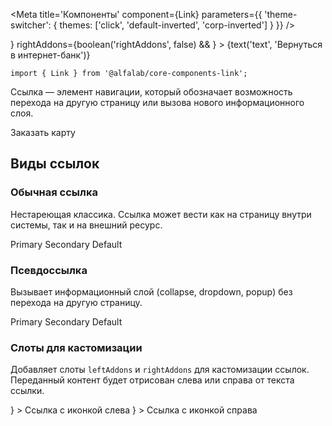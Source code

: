 



<Meta
    title='Компоненты'
    component={Link}
    parameters={{ 'theme-switcher': { themes: ['click', 'default-inverted', 'corp-inverted'] } }}
/>


<!-- Canvas -->

<Story name='Link'>
    <Link
        view={select('view', VIEWS, 'primary')}
        pseudo={boolean('pseudo', false)}
        href={text('href', '')}
        leftAddons={boolean('leftAddons', false) && <Icon />}
        rightAddons={boolean('rightAddons', false) && <Icon />}
    >
        {text('text', 'Вернуться в интернет-банк')}
    </Link>
</Story>


<!-- Docs -->

<ComponentHeader
    name='Link'
    version={version}
    package='@alfalab/core-components-link'
    stage={2}
    design='https://www.figma.com/file/hqSP3L6qu8UcL3sf18Su1M/Web-Components?node-id=719%3A1'
/>

```tsx
import { Link } from '@alfalab/core-components-link';
```

Ссылка — элемент навигации, который обозначает возможность перехода на другую страницу
или вызова нового информационного слоя.

<Link view='default' href='https://alfabank.ru/get-money/credit-cards/100-days/'>
    Заказать карту
</Link>


<Props of={Link} />


## Виды ссылок

### Обычная ссылка
Нестареющая классика. Ссылка может вести как на страницу внутри системы, так и на внешний ресурс.

<Preview>
    <Container>
        <Row>
            <Link view="primary">
                Primary
            </Link>
        </Row>
         <Row>
            <Link view="secondary">
                Secondary
            </Link>
        </Row>
         <Row>
            <Link view="default">
                Default
            </Link>
        </Row>
    </Container>
</Preview>

### Псевдоссылка
Вызывает информационный слой (collapse, dropdown, popup) без перехода на другую страницу.

<Preview>
    <Container>
        <Row>
            <Link view="primary" pseudo={true}>
                Primary
            </Link>
        </Row>
         <Row>
            <Link view="secondary" pseudo={true}>
                Secondary
            </Link>
        </Row>
         <Row>
            <Link view="default" pseudo={true}>
                Default
            </Link>
        </Row>
    </Container>
</Preview>

### Слоты для кастомизации
Добавляет слоты `leftAddons` и `rightAddons` для кастомизации ссылок.
Переданный контент будет отрисован слева или справа от текста ссылки.

<Preview>
    <Container>
        <Row>
            <Link
                view="primary"
                leftAddons={<Icon />}
            >
                Ссылка с иконкой слева
            </Link>
        </Row>
        <Row>
            <Link
                view="secondary"
                pseudo={true}
                rightAddons={<Icon />}
            >
                Ссылка с иконкой справа
            </Link>
        </Row>
    </Container>
</Preview>
